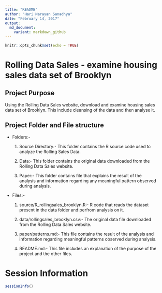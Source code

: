 ```yaml
---
title: "README"
author: "Hari Narayan Sanadhya"
date: "February 14, 2017"
output: 
  md_document:
    variant: markdown_github
---
```


```r
knitr::opts_chunk$set(echo = TRUE)
```


# Rolling Data Sales - examine housing sales data set of Brooklyn 

## Project Purpose
Using the Rolling Data Sales website, download and examine housing sales data set of Brooklyn. This include cleansing of the data and then analyse it.

## Project Folder and File structure
* Folders:- 

  1. Source Directory:- This folder contains the R source code used to analyze the Rolling Sales Data.

  2. Data:- This folder contains the original data downloaded from the Rolling Data Sales website.

  3. Paper:- This folder contains file that explains the result of the analysis and information regarding any meaningful pattern observed during analysis.

* Files:-

  1. source/R_rollingsales_brooklyn.R:- R code that reads the dataset present in the data folder and perfrom analysis on it.

  2. data/rollingsales_brooklyn.csv:- The original data file downloaded from the Rolling Data Sales website.

  3. paper/patterns.md:- This file contains the result of the analysis and information regarding meaningful patterns observed during analysis.

  4. README.md:- This file includes an explanation of the purpose of the project and the other files.



# Session Information
```r
sessionInfo()
```

